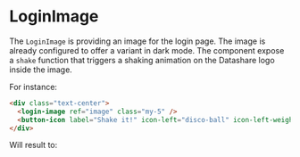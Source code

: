 

<Meta of={LoginImage} />

# LoginImage

The `LoginImage` is providing an image for the login page. The image is already configured to offer a variant
in dark mode. The component expose a `shake` function that triggers a shaking animation on the Datashare logo
inside the image.

For instance:

```html
<div class="text-center">
  <login-image ref="image" class="my-5" />
  <button-icon label="Shake it!" icon-left="disco-ball" icon-left-weight="fill" @click="image.shake()" />
</div>
```

Will result to:

<Canvas of={LoginImage.Default} sourceState='none' />
